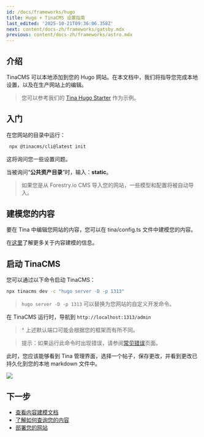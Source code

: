 ```yaml
---
id: /docs/frameworks/hugo
title: Hugo + TinaCMS 设置指南
last_edited: '2025-10-21T09:36:06.358Z'
next: content/docs-zh/frameworks/gatsby.mdx
previous: content/docs-zh/frameworks/astro.mdx
---
```


## 介绍

TinaCMS 可以本地添加到您的 Hugo 网站。在本文档中，我们将指导您完成本地设置，以及在生产网站上的编辑。

> 您可以参考我们的 [Tina Hugo Starter](https://github.com/tinacms/tina-hugo-starter) 作为示例。

## 入门

在您网站的目录中运行：

```bash
 npx @tinacms/cli@latest init
```

这将询问您一些设置问题。

当被询问“**公共资产目录**”时，输入：**static**。

> 如果您是从 Forestry.io CMS 导入您的网站，一些模型和配置将被自动导入。

## 建模您的内容

要在 Tina 中编辑您网站的内容，您可以在 tina/config.ts 文件中建模您的内容。

在[这里](/docs/schema/)了解更多关于内容建模的信息。

## 启动 TinaCMS

您可以通过以下命令启动 TinaCMS：

```bash
npx tinacms dev -c "hugo server -D -p 1313"
```

> `hugo server -D -p 1313` 可以替换为您网站的自定义开发命令。

在 TinaCMS 运行时，导航到 `http://localhost:1313/admin`

> ^ 上述默认端口可能会根据您的框架而有所不同。

> 提示：如果运行此命令时出现错误，请参阅[常见错误](/docs/forestry/common-errors)页面。

此时，您应该能够看到 Tina 管理界面，选择一个帖子，保存更改，并看到更改已持久化到您的本地 markdown 文件中。

![](/img/hugo-tina-admin-screenshot.png)

## 下一步

* [查看内容建模文档](/docs/schema/)
* [了解如何查询您的内容](/docs/features/data-fetching/)
* [部署您的网站](/docs/tinacloud)